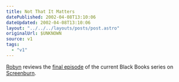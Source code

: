 ```yaml
---
title: Not That It Matters
datePublished: 2002-04-08T13:10:06
dateUpdated: 2002-04-08T13:10:06
layout: "../../../layouts/posts/post.astro"
originalUrl: $UNKNOWN
source: v1
tags:
  - "v1"
---
```


[Robyn][1] reviews the [final episode][2] of the current Black Books series on [Screenburn][3].

[1]: http://www.orbyn.com/cult/
[2]: http://www.screenburn.org/reviews/archives/00000007.php "I demand legislation to prevent the commissioning of further episodes as soon as any comedy starts going a bit whiffy."
[3]: http://screenburn.org/
